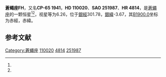 {{Starbox begin
| name = 蒼蠅座FH
}}
{{Starbox observe
| epoch = [[J2000.0|J2000.0]]
| constell = [[蒼蠅座|蒼蠅座]]<ref name=SIMBAD>{{cite web
 | url=http://simbad.u-strasbg.fr/simbad/sim-id?Ident=HR+4814
 | title =Pulsating variable Star
 | publisher=Centre de Données astronomiques de Strasbourg
 | work=SIMBAD
 | accessdate=2012-07-13}}</ref><ref name=DATA>{{cite web
 | url=http://vizier.u-strasbg.fr/viz-bin/VizieR-5?-out.add=.&-source=5050&-corr=PK=HR&-out.max=9999&HR=4814
 | title =VizieR Detailed Page
 | accessdate=2012-07-13}}</ref>
| 星官 = 
| ra = {{RA|12|39|55.6}}<ref name=SIMBAD /><ref name=DATA />
| dec = {{DEC|-66|30|42}}<ref name=SIMBAD /><ref name=DATA />
| appmag_v = 6.26<ref name=SIMBAD /><ref name=DATA />
}}
{{Starbox character
| class = B8V<ref name=SIMBAD /><ref name=DATA />
| b-v = -0.05<ref name=SIMBAD /><ref name=DATA />
| u-b = -0.2<ref name=SIMBAD /><ref name=DATA />
| r-i = <ref name=SIMBAD /><ref name=DATA />
| variable = 
}}
{{Starbox astrometry
| radial_v = -0.2
| prop_mo_ra = -3
| parallax = 
| p_error = 
}}
{{Starbox catalog
| names =CP-65 1941，[[SAO星表|SAO]] 251987，[[HD星表|HD]] 110020，[[HR星表|HR]] 4814}}
{{Starbox reference |Simbad=HR+4814}}
{{Starbox end}}

'''蒼蠅座FH'''，又名'''CP-65 1941'''，'''HD 110020'''、'''SAO 251987'''、'''HR 4814'''，是[[蒼蠅座|蒼蠅座]]的一颗恒星<ref name=SIMBAD /><ref name=DATA />，视星等为6.26，位于[[銀道座標系|銀經]]301.78，[[銀道座標系|銀緯]]-3.67，其[[B1900.0|B1900.0]]坐标为赤經{{RA|12|34|0.4}}，赤緯{{DEC|-65|-3.67|40}}。

== 参考文献 ==
{{reflist}}

{{star-stub}}

{{蒼蠅座恒星}}
[[Category:蒼蠅座|Category:蒼蠅座]]
[[Category:HD和HDE天體|110020]]
[[Category:HR天體|4814]]
[[Category:SAO天體|251987]]